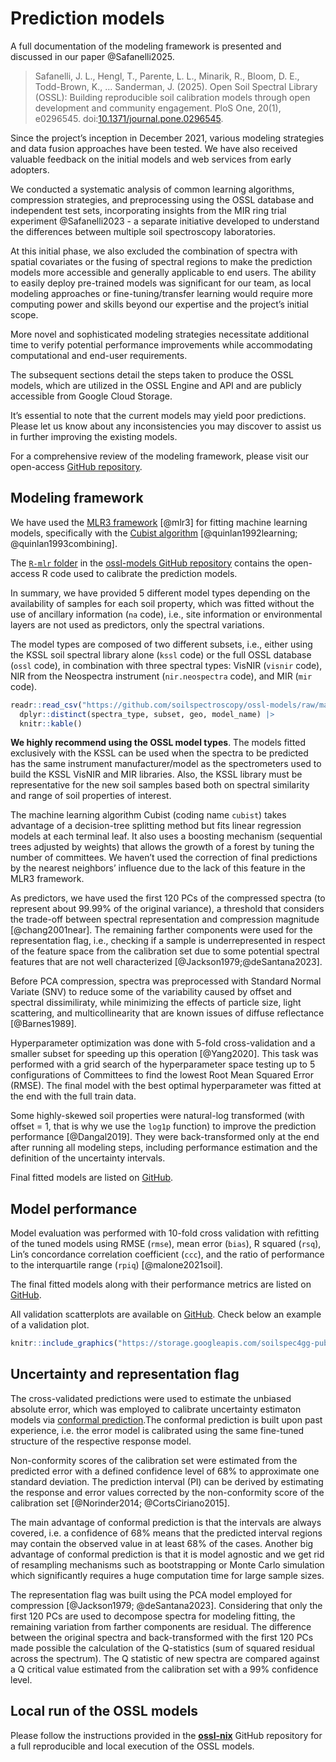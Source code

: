# Prediction models {#sec-prediction-models}

::: {.callout-tip}
A full documentation of the modeling framework is presented and discussed in our paper @Safanelli2025.  

> Safanelli, J. L., Hengl, T., Parente, L. L., Minarik, R., Bloom, D. E., Todd-Brown, K., … Sanderman, J. (2025). Open Soil Spectral Library (OSSL): Building reproducible soil calibration models through open development and community engagement. PloS One, 20(1), e0296545. doi:[10.1371/journal.pone.0296545](https://doi.org/10.1371/journal.pone.0296545).
:::

Since the project's inception in December 2021, various modeling strategies and data fusion approaches have been tested. We have also received valuable feedback on the initial models and web services from early adopters.  

We conducted a systematic analysis of common learning algorithms, compression strategies, and preprocessing using the OSSL database and independent test sets, incorporating insights from the MIR ring trial experiment @Safanelli2023 - a separate initiative developed to understand the differences between multiple soil spectroscopy laboratories.

At this initial phase, we also excluded the combination of spectra with spatial covariates or the fusing of spectral regions to make the prediction models more accessible and generally applicable to end users. The ability to easily deploy pre-trained models was significant for our team, as local modeling approaches or fine-tuning/transfer learning would require more computing power and skills beyond our expertise and the project's initial scope.  

More novel and sophisticated modeling strategies necessitate additional time to verify potential performance improvements while accommodating computational and end-user requirements.  

The subsequent sections detail the steps taken to produce the OSSL models, which are utilized in the OSSL Engine and API and are publicly accessible from Google Cloud Storage.  

It's essential to note that the current models may yield poor predictions. Please let us know about any inconsistencies you may discover to assist us in further improving the existing models.  

For a comprehensive review of the modeling framework, please visit our open-access [GitHub repository](https://github.com/soilspectroscopy/ossl-models).

## Modeling framework

We have used the [MLR3 framework](https://mlr3book.mlr-org.com/) [@mlr3] for fitting machine learning models, specifically with the [Cubist algorithm](https://cran.r-project.org/web/packages/Cubist/vignettes/cubist.html) [@quinlan1992learning; @quinlan1993combining].

The [`R-mlr` folder](https://github.com/soilspectroscopy/ossl-models/tree/main/R-mlr) in the [ossl-models GitHub repository](https://github.com/soilspectroscopy/ossl-models) contains the open-access R code used to calibrate the prediction models.

In summary, we have provided 5 different model types depending on the availability of samples for each soil property, which was fitted without the use of ancillary information (`na` code), i.e., site information or environmental layers are not used as predictors, only the spectral variations.

The model types are composed of two different subsets, i.e., either using the KSSL soil spectral library alone (`kssl` code) or the full OSSL database (`ossl` code), in combination with three spectral types: VisNIR (`visnir` code), NIR from the Neospectra instrument (`nir.neospectra` code), and MIR (`mir` code).

```r
readr::read_csv("https://github.com/soilspectroscopy/ossl-models/raw/main/out/fitted_modeling_combinations_v1.2.csv", show_col_types = FALSE) |>
  dplyr::distinct(spectra_type, subset, geo, model_name) |>
  knitr::kable()
```

::: {.callout-tip}
**We highly recommend using the OSSL model types**. The models fitted exclusively with the KSSL can be used when the spectra to be predicted has the same instrument manufacturer/model as the spectrometers used to build the KSSL VisNIR and MIR libraries. Also, the KSSL library must be representative for the new soil samples based both on spectral similarity and range of soil properties of interest.
:::

The machine learning algorithm Cubist (coding name `cubist`) takes advantage of a decision-tree splitting method but fits linear regression models at each terminal leaf. It also uses a boosting mechanism (sequential trees adjusted by weights) that allows the growth of a forest by tuning the number of committees. We haven't used the correction of final predictions by the nearest neighbors' influence due to the lack of this feature in the MLR3 framework.

As predictors, we have used the first 120 PCs of the compressed spectra (to represent about 99.99% of the original variance), a threshold that considers the trade-off between spectral representation and compression magnitude [@chang2001near]. The remaining farther components were used for the representation flag, i.e., checking if a sample is underrepresented in respect of the feature space from the calibration set due to some potential spectral features that are not well characterized [@Jackson1979;@deSantana2023].

Before PCA compression, spectra was preprocessed with Standard Normal Variate (SNV) to reduce some of the variability caused by offset and spectral dissimiliraty, while minimizing the effects of particle size, light scattering, and multicollinearity that are known issues of diffuse reflectance [@Barnes1989].

Hyperparameter optimization was done with 5-fold cross-validation and a smaller subset for speeding up this operation [@Yang2020]. This task was performed with a grid search of the hyperparameter space testing up to 5 configurations of Committees to find the lowest Root Mean Squared Error (RMSE). The final model with the best optimal hyperparameter was fitted at the end with the full train data.

Some highly-skewed soil properties were natural-log transformed (with offset = 1, that is why we use the `log1p` function) to improve the prediction performance [@Dangal2019]. They were back-transformed only at the end after running all modeling steps, including performance estimation and the definition of the uncertainty intervals.

Final fitted models are listed on [GitHub](https://github.com/soilspectroscopy/ossl-models/blob/main/out/fitted_modeling_combinations_v1.2.csv).

## Model performance

Model evaluation was performed with 10-fold cross validation with refitting of the tuned models using RMSE (`rmse`), mean error (`bias`), R squared (`rsq`), Lin's concordance correlation coefficient (`ccc`), and the ratio of performance to the interquartile range (`rpiq`) [@malone2021soil].

The final fitted models along with their performance metrics are listed on [GitHub](https://github.com/soilspectroscopy/ossl-models/raw/main/out/fitted_models_performance_v1.2.csv).

All validation scatterplots are available on [GitHub](https://github.com/soilspectroscopy/ossl-models/tree/main/out/plots). Check below an example of a validation plot.

```r
knitr::include_graphics("https://storage.googleapis.com/soilspec4gg-public/models/log..c.tot_usda.a622_w.pct/valplot_mir_cubist_ossl_na_v1.2.png")
```

## Uncertainty and representation flag

The cross-validated predictions were used to estimate the unbiased absolute error, which was employed to calibrate uncertainty estimaton models via [conformal prediction](https://en.wikipedia.org/wiki/Conformal_prediction).The conformal prediction is built upon past experience, i.e. the error model is calibrated using the same fine-tuned structure of the respective response model.

Non-conformity scores of the calibration set were estimated from the predicted error with a defined confidence level of 68% to approximate one standard deviation. The prediction interval (PI) can be derived by estimating the response and error values corrected by the non-conformity score of the calibration set [@Norinder2014; @CortsCiriano2015].

The main advantage of conformal prediction is that the intervals are always covered, i.e. a confidence of 68% means that the predicted interval regions may contain the observed value in at least 68% of the cases. Another big advantage of conformal prediction is that it is model agnostic and we get rid of resampling mechanisms such as bootstrapping or Monte Carlo simulation which significantly requires a huge computation time for large sample sizes.  

The representation flag was built using the PCA model employed for compression [@Jackson1979; @deSantana2023]. Considering that only the first 120 PCs are used to decompose spectra for modeling fitting, the remaining variation from farther components are residual. The difference between the original spectra and back-transformed with the first 120 PCs made possible the calculation of the Q-statistics (sum of squared residual across the spectrum). The Q statistic of new spectra are compared against a Q critical value estimated from the calibration set with a 99% confidence level.

## Local run of the OSSL models

Please follow the instructions provided in the [**ossl-nix**](https://github.com/soilspectroscopy/ossl-nix) GitHub repository for a full reproducible and local execution of the OSSL models.
